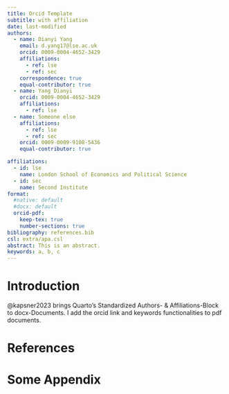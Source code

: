 ---
title: Orcid Template
subtitle: with affiliation
date: last-modified
authors:
  - name: Dianyi Yang
    email: d.yang17@lse.ac.uk
    orcid: 0009-0004-4652-3429
    affiliations:
      - ref: lse
      - ref: sec
    correspondence: true
    equal-contributor: true
  - name: Yang Dianyi 
    orcid: 0009-0004-4652-3429
    affiliations: 
      - ref: lse
  - name: Someone else
    affiliations:
      - ref: lse
      - ref: sec
    orcid: 0009-0009-9108-5436
    equal-contributor: true

affiliations:
  - id: lse
    name: London School of Economics and Political Science
  - id: sec
    name: Second Institute
format:
  #native: default
  #docx: default
  orcid-pdf:
    keep-tex: true
    number-sections: true
bibliography: references.bib
csl: extra/apa.csl
abstract: This is an abstract.
keywords: a, b, c
---

# Introduction

@kapsner2023 brings Quarto's Standardized Authors- & Affiliations-Block to docx-Documents. I add the orcid link and keywords functionalities to pdf documents.

# References {.unnumbered}

::: {#refs}
:::

\appendix

# Some Appendix {.appendix}
